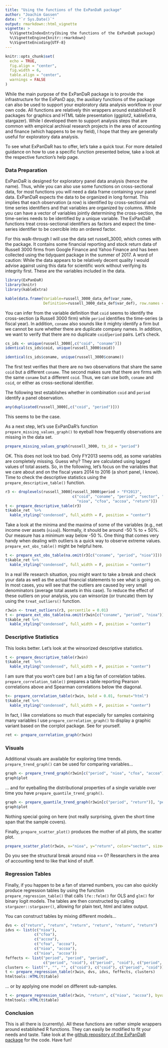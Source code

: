 ```yaml
---
title: "Using the functions of the ExPanDaR package"
author: "Joachim Gassen"
date: "`r Sys.Date()`"
output: rmarkdown::html_vignette
vignette: >
  %\VignetteIndexEntry{Using the functions of the ExPanDaR package}
  %\VignetteEngine{knitr::rmarkdown}
  %\VignetteEncoding{UTF-8}
---
```


```r
knitr::opts_chunk$set(
  echo = TRUE, 
  fig.align = "center", 
  fig.width = 6,
  table.align = "center",
  warnings = FALSE
)
```

While the main purpose of the ExPanDaR package is to provide the infrastructure for the ExPanD app, the auxiliary functions of the package can also be used to support your exploratory data analysis workflow in your own code. All functions are relatively thin wrappers around established R packages for graphics and HTML table presentation (ggplot2, kableExtra, stargazer). 
While I developed them to support analysis steps that are common with empirical archival research projects in the area of accounting and finance (which happens to be my field),
I hope that they are generally useful for exploratory data analysis.

To see what ExPanDaR has to offer, let's take a quick tour. For more detailed guidance on how to use a specific function presented below, take a look at the respective function's help page.

### Data Preparation

ExPanDaR is designed for exploratory panel data analysis (hence the name).
Thus, while you can also use some functions on cross-sectional data, for most functions you will need a data frame containing your panel data. 
ExPanDaR expects the data to be organized in long format. 
This implies that each observation (a row) is identified by cross-sectional and time series identifiers and that variables are organized by columns. 
While you can have a vector of variables jointly determining the cross-section, the time-series needs to be identified by a unique variable. 
The ExPanDaR functions treat cross-sectional identifiers as factors and expect the time-series identifier to be coercible into an ordered factor.

For this walk-through I will use the data set russell_3000, which comes with the package. 
It contains some financial reporting and stock return data of Russell 3000 firms from Google Finance and Yahoo Finance and has been collected using the tidyquant package in the summer of 2017. 
A word of caution: While the data appears to be relatively decent quality I would advise against using this data for scientific work without verifying its integrity first. 
These are the variables included in the data.

``` r
library(ExPanDaR)
library(knitr)
library(kableExtra)

kable(data.frame(Variable=russell_3000_data_def$var_name, 
                 Definition=russell_3000_data_def$var_def), row.names = FALSE) 
```

You can infer from the variable definition that `coid` seems to identify the cross-section (a Russell 3000 firm) while `period` identifies the time-series (a fiscal year).
In addition, `coname` also sounds like it mighty identify a firm but we cannot be sure whether there are duplicate company names. 
In addition, we want to verify that there are no duplicate `coid`/`period` pairs.
Let's check.

``` r
cs_ids <- unique(russell_3000[,c("coid", "coname")])
identical(cs_ids$coid, unique(russell_3000$coid))

identical(cs_ids$coname, unique(russell_3000$coname))
```

The first test verifies that there are no two observations that share the same `coid` but a different `coname`.
The second makes sure that there are firms with the same `coname` but a different `coid`. Thus, we can use both, `coname` and `coid`, or either as cross-sectional identifier.

The following test establishes whether in combination `coid` and `period` identify a panel observation.  

``` r
any(duplicated(russell_3000[,c("coid", "period")]))
```

This seems to be the case. 

As a next step, let's use ExPanDaR's function `prepare_missing_values_graph()` to eyeball how frequently observations are missing in the data set.

```r
prepare_missing_values_graph(russell_3000, ts_id = "period")
```

OK. This does not look too bad. Only FY2013 seems odd, as some variables are completely missing. Guess why? They are calculated using lagged values of total assets. So, in the following, let's focus on the variables that we care about and on the fiscal years 2014 to 2016 (a short panel, I know). Time to check the descriptive statistics using the `prepare_descriptive_table()` function.

```r
r3 <- droplevels(russell_3000[russell_3000$period > "FY2013",
                              c("coid", "coname", "period", "sector", "toas",
                                "nioa", "cfoa", "accoa", "return")])
t <- prepare_descriptive_table(r3)
t$kable_ret  %>%
  kable_styling("condensed", full_width = F, position = "center")
```


Take a look at the minima and the maxima of some of the variables (e.g., net income over assets (`nioa`)). Normally, it should be around -50 % to + 50%. Our measure has a minimum way below -50 %. One thing that comes very handy when dealing with outliers is a quick way to observe extreme values. `prepare_ext_obs_table()` might be helpful here.

```r
t <- prepare_ext_obs_table(na.omit(r3[c("coname", "period", "nioa")]))
t$kable_ret %>%
  kable_styling("condensed", full_width = F, position = "center")
```

In a real life research situation, you might want to take a break and check your data as well as the actual financial statements to see what is going on. 
In most cases, you will see that the outliers are caused by very small denominators (average total assets in this case). To reduce the effect of these outliers on your analysis, you can winsorize (or truncate) them by using the `treat_outliers()` function.

```r
r3win <- treat_outliers(r3, percentile = 0.01)
t <- prepare_ext_obs_table(na.omit(r3win[c("coname", "period", "nioa")]))
t$kable_ret %>%
  kable_styling("condensed", full_width = F, position = "center")
```


### Descriptive Statistics

This looks better. Let's look at the winsorized descriptive statistics.

```r
t <- prepare_descriptive_table(r3win)
t$kable_ret  %>%
  kable_styling("condensed", full_width = F, position = "center")
```

I am sure that you won't care but I am a big fan of correlation tables. `prepare_correlation_table()` prepares a table reporting Pearson correlations above and Spearman correlations below the diagonal.

```r
t<- prepare_correlation_table(r3win, bold = 0.01, format="html")
t$kable_ret %>%
  kable_styling("condensed", full_width = F, position = "center")
```

In fact, I like correlations so much that especially for samples containing many variables I use `prepare_correlation_graph()` to display a graphic variant based on the corrplot package. See for yourself. 

``` r
ret <- prepare_correlation_graph(r3win)
```



### Visuals

Additional visuals are available for exploring time trends. `prepare_trend_graph()` can be used for comparing variables... 

```r
graph <- prepare_trend_graph(r3win[c("period", "nioa", "cfoa", "accoa")], "period")
graph$plot
```

... and for eyeballing the distributional properties of a single variable over time you have `prepare_quantile_trend_graph()`.

```r
graph <- prepare_quantile_trend_graph(r3win[c("period", "return")], "period", c(0.05, 0.25, 0.5, 0.75, 0.95))
graph$plot
```

Nothing special going on here (not really surprising, given the short time span that the sample covers).

Finally, `prepare_scatter_plot()` produces the mother of all plots, the scatter plot.

```r
prepare_scatter_plot(r3win, x="nioa", y="return", color="sector", size="toas", loess = 1)
```

Do you see the structural break around nioa == 0? Researchers in the area of accounting tend to like that kind of stuff.

### Regression Tables

Finally, if you happen to be a fan of starred numbers, you can also quickly produce regression tables by using the function `prepare_regression_table()` that calls `lfe::felm()` for OLS and `glm()` for binary logit models. The tables are then constructed by calling `stargazer::stargazer()`, allowing for plain text, html and latex output.

You can construct tables by mixing different models...

```r
dvs <- c("return", "return", "return", "return", "return", "return")
idvs <- list(c("nioa"), 
             c("cfoa"), 
             c("accoa"), 
             c("cfoa", "accoa"), 
             c("nioa", "accoa"), 
             c("nioa", "accoa")) 
feffects <- list("period", "period", "period", 
                 c("period", "coid"), c("period", "coid"), c("period", "coid"))
clusters <- list("", "", "", c("coid"), c("coid"), c("period", "coid"))
t <- prepare_regression_table(r3win, dvs, idvs, feffects, clusters)
htmltools::HTML(t$table)
```

... or by applying one model on different sub-samples.

```r
t <- prepare_regression_table(r3win, "return", c("nioa", "accoa"), byvar="period")
htmltools::HTML(t$table)
```


### Conclusion

This is all there is (currently).
All these functions are rather simple wrappers around established R functions. 
They can easily be modified to fit your needs and taste. 
Take look at the [github repository of the ExPanDaR package](https://github.com/joachim-gassen/ExPanDaR) for the code.
Have fun!
